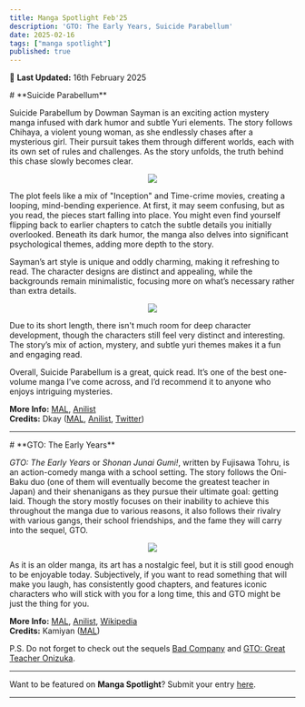 ```yaml
---
title: Manga Spotlight Feb'25
description: 'GTO: The Early Years, Suicide Parabellum'
date: 2025-02-16
tags: ["manga spotlight"]
published: true
---
```


📅 **Last Updated:** 16th February 2025

<div style={{marginBottom: '-10px', marginTop: '0px'}}>
    # **Suicide Parabellum**
</div>

Suicide Parabellum by Dowman Sayman is an exciting action mystery manga infused with dark humor and subtle Yuri elements. The story follows Chihaya, a violent young woman, as she endlessly chases after a mysterious girl. Their pursuit takes them through different worlds, each with its own set of rules and challenges. As the story unfolds, the truth behind this chase slowly becomes clear.

<div align="center" style = {{marginTop: '-15px', marginBottom: '-15px'}}>
    <img src="/images/blog/manga-spotlight-feb25/suicide-parabellum-1.webp"/>
</div>

The plot feels like a mix of "Inception" and Time-crime movies, creating a looping, mind-bending experience. At first, it may seem confusing, but as you read, the pieces start falling into place. You might even find yourself flipping back to earlier chapters to catch the subtle details you initially overlooked. Beneath its dark humor, the manga also delves into significant psychological themes, adding more depth to the story.

Sayman’s art style is unique and oddly charming, making it refreshing to read. The character designs are distinct and appealing, while the backgrounds remain minimalistic, focusing more on what’s necessary rather than extra details.

<div align="center" style = {{marginTop: '-15px', marginBottom: '-15px'}}>
    <img src="/images/blog/manga-spotlight-feb25/suicide-parabellum-2.webp"/>
</div>

Due to its short length, there isn't much room for deep character development, though the characters still feel very distinct and interesting. The story’s mix of action, mystery, and subtle yuri themes makes it a fun and engaging read.

Overall, Suicide Parabellum is a great, quick read. It’s one of the best one-volume manga I’ve come across, and I’d recommend it to anyone who enjoys intriguing mysteries.

**More Info:**
<a href="https://myanimelist.net/manga/65813/Suicide_Parabellum" target="_blank">MAL</a>,
<a href="https://anilist.co/manga/85209/Suicide-Parabellum" target="_blank">Anilist</a> \
**Credits:** Dkay
(<a href="https://myanimelist.net/profile/Dkayyy" target="_blank">MAL</a>,
<a href="https://anilist.co/user/Dkayyy" target="_blank">Anilist</a>,
<a href="https://x.com/dkay019" target="_blank">Twitter</a>)

<hr className="my-0 mt-2 border-t-2 mb-8" />

<div style={{marginBottom: '-10px', marginTop: '20px'}}>
    # **GTO: The Early Years**
</div>

_GTO: The Early Years_ or _Shonan Junai Gumi!_, written by Fujisawa Tohru, is an action-comedy manga with a school setting. The story follows the Oni-Baku duo (one of them will eventually become the greatest teacher in Japan) and their shenanigans as they pursue their ultimate goal: getting laid. Though the story mostly focuses on their inability to achieve this throughout the manga due to various reasons, it also follows their rivalry with various gangs, their school friendships, and the fame they will carry into the sequel, GTO.

<div align="center" style = {{marginTop: '-15px', marginBottom: '-15px'}}>
    <img src="/images/blog/manga-spotlight-feb25/shonan-junai-gumi.webp"/>
</div>

As it is an older manga, its art has a nostalgic feel, but it is still good enough to be enjoyable today. Subjectively, if you want to read something that will make you laugh, has consistently good chapters, and features iconic characters who will stick with you for a long time, this and GTO might be just the thing for you.

**More Info:**
<a href="https://myanimelist.net/manga/445/Shonan_Junai_Gumi" target="_blank">MAL</a>,
<a href="https://anilist.co/manga/30445/Shonan-Junai-Gumi" target="_blank">Anilist</a>,
<a href="https://en.wikipedia.org/wiki/Shonan_Junai_Gumi" target="_blank">Wikipedia</a> \
**Credits:** Kamiyan
(<a href="https://myanimelist.net/profile/Pratikshin30" target="_blank">MAL</a>)

P.S. Do not forget to check out the sequels 
<a href="https://myanimelist.net/manga/444/Bad_Company" target="_blank">Bad Company</a>
and
<a href="https://myanimelist.net/manga/336/GTO" target="_blank">GTO: Great Teacher Onizuka</a>.



<hr className="my-0 mt-2 border-t-2 mb-4" />

Want to be featured on **Manga Spotlight**? Submit your entry [here](https://forms.gle/mH9uv5naDSRXGZU29).

<hr className="my-0 mt-2 border-t-2 mb-4" />
